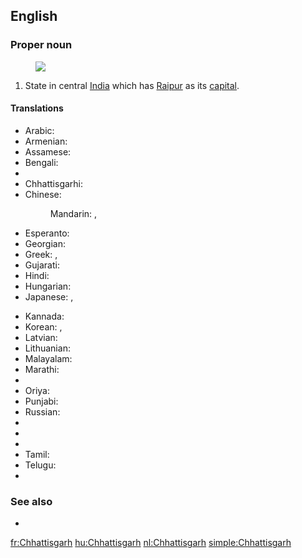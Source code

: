 ==English==
{{wikipedia}}

===Proper noun===
{{en-proper noun}}
[[Image:Chhattisgarh in India (disputed hatched).svg|thumb|]]
# State in central [[India]] which has [[Raipur]] as its [[capital]].

====Translations====
{{trans-top|Chhattisgarh}}
* Arabic: {{t-|ar|تشاتيسغار|m|tr=tshatisghaar}}
* Armenian: {{t-|hy|Չատտիսգարհ|tr=Čattisgarh}}
* Assamese: {{t-|as|ছত্তীছগঢ়|sc=Beng}}
* Bengali: {{t-|bn|ছত্তীসগঢ়|sc=Beng}}
* {{trreq|Bulgarian}}
* Chhattisgarhi: {{tø|hne|छत्तीसगढ़|sc=Deva}}
* Chinese:
*: Mandarin: {{t|cmn|恰蒂斯加爾邦|sc=Hani}},  {{t|cmn|恰蒂斯加尔邦|tr=Qiàdìsījiā'ěr-bāng|sc=Hani}}
* Esperanto: {{t-|eo|Ĉhatisgaro}}
* Georgian: {{t-|ka|ჩატისგარჰი|sc=Geor}}
* Greek: {{t-|el|Κατίσγκαρ|sc=Grek}}, {{t-|el|Τσατίσγκαρ|sc=Grek}}
* Gujarati: {{t-|gu|છત્તીસગઢ|sc=Gujr}}
* Hindi: {{t+|hi|छत्तीसगढ़|tr=chattīsgaṛh}}
* Hungarian: {{t+|hu|Cshattíszgarh}}
* Japanese: {{t-|ja|チャッティースガル州|tr=Chattīsugaru-shū}},  {{t-|ja|チャッティースガル|tr=Chattīsugaru}}
{{trans-mid}}
* Kannada: {{t-|kn|ಛತ್ತೀಸ್‌ಘಡ್|sc=Knda}}
* Korean: {{t-|ko|차티스가르 주|sc=Kore}}, {{t-|ko|차티스가르|sc=Kore}}
* Latvian: {{t-|lv|Čhatīsgarha}}
* Lithuanian: {{t|lt|Čhatisgarhas}}
* Malayalam: {{t-|ml|ഛത്തീസ്‌ഗഢ്|sc=Mlym}}
* Marathi: {{t-|mr|छत्तीसगढ|sc=Deva}}
* {{trreq|Mizo}}
* Oriya: {{t-|or|ଛତିଶଗଡ଼|sc=Orya}}
* Punjabi: {{t-|pa|ਛੱਤੀਸਗੜ੍ਹ|sc=Guru}}
* Russian: {{t-|ru|Чхаттисгарх|m|tr=Čxattisgárx}}
* {{trreq|Santali}}
* {{trreq|Sikkimese}}
* {{trreq|Sinhalese}}
* Tamil: {{t-|ta|சத்தீசுகர்|sc=Taml}}
* Telugu: {{t-|te|ఛత్తీస్‌గఢ్|sc=Telu}}
* {{trreq|Ukrainian}}
{{trans-bottom}}

===See also===
* {{list|en|states of India}}


[[fr:Chhattisgarh]]
[[hu:Chhattisgarh]]
[[nl:Chhattisgarh]]
[[simple:Chhattisgarh]]